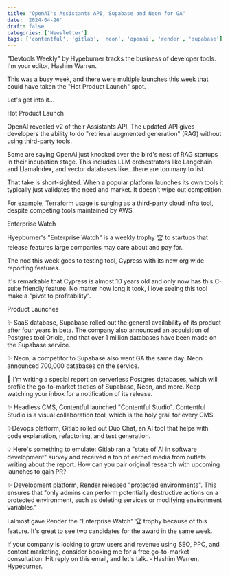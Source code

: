 ```yaml
---
title: "OpenAI's Assistants API, Supabase and Neon for GA"
date: '2024-04-26'
draft: false
categories: ['Newsletter']
tags: ['contentful', 'gitlab', 'neon', 'openai', 'render', 'supabase']
---
```


"Devtools Weekly" by Hypeburner tracks the business of developer tools. I'm your editor, Hashim Warren.

This was a busy week, and there were multiple launches this week that could have taken the "Hot Product Launch" spot.

Let's get into it...

Hot Product Launch

OpenAI revealed v2 of their Assistants API. The updated API gives developers the ability to do "retrieval augmented generation" (RAG) without using third-party tools.

Some are saying OpenAI just knocked over the bird's nest of RAG startups in their incubation stage. This includes LLM orchestrators like Langchain and LlamaIndex, and vector databases like...there are too many to list.

That take is short-sighted. When a popular platform launches its own tools it typically just validates the need and market. It doesn't wipe out competition.

For example, Terraform usage is surging as a third-party cloud infra tool, despite competing tools maintained by AWS.

Enterprise Watch

Hyepburner's "Enterprise Watch" is a weekly trophy 🏆 to startups that release features large companies may care about and pay for.

The nod this week goes to testing tool, Cypress with its new org wide reporting features.

It's remarkable that Cypress is almost 10 years old and only now has this C-suite friendly feature. No matter how long it took, I love seeing this tool make a "pivot to profitability".

Product Launches

✨ SaaS database, Supabase rolled out the general availability of its product after four years in beta. The company also announced an acquisition of Postgres tool Oriole, and that over 1 million databases have been made on the Supabase service.

✨ Neon, a competitor to Supabase also went GA the same day. Neon announced 700,000 databases on the service.

📝 I'm writing a special report on serverless Postgres databases, which will profile the go-to-market tactics of Supabase, Neon, and more. Keep watching your inbox for a notification of its release.

✨ Headless CMS, Contentful launched "Contentful Studio". Contentful Studio is a visual collaboration tool, which is the holy grail for every CMS.

✨Devops platform, Gitlab rolled out Duo Chat, an AI tool that helps with code explanation, refactoring, and test generation.

💡 Here's something to emulate: Gitlab ran a "state of AI in software development" survey and received a ton of earned media from outlets writing about the report. How can you pair original research with upcoming launches to gain PR?

✨ Development platform, Render released "protected environments". This ensures that "only admins can perform potentially destructive actions on a protected environment, such as deleting services or modifying environment variables."

I almost gave Render the "Enterprise Watch" 🏆 trophy because of this feature. It's great to see two candidates for the award in the same week.

If your company is looking to grow users and revenue using SEO, PPC, and content marketing, consider booking me for a free go-to-market consultation. Hit reply on this email, and let's talk. - Hashim Warren, Hypeburner.
